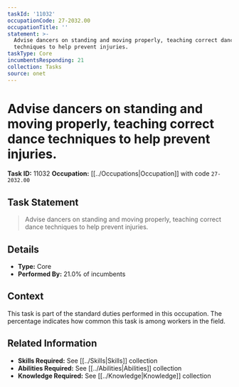```yaml
---
taskId: '11032'
occupationCode: 27-2032.00
occupationTitle: ''
statement: >-
  Advise dancers on standing and moving properly, teaching correct dance
  techniques to help prevent injuries.
taskType: Core
incumbentsResponding: 21
collection: Tasks
source: onet
---
```

# Advise dancers on standing and moving properly, teaching correct dance techniques to help prevent injuries.

**Task ID:** 11032
**Occupation:** [[../Occupations|Occupation]] with code `27-2032.00`

## Task Statement

> Advise dancers on standing and moving properly, teaching correct dance techniques to help prevent injuries.

## Details

- **Type:** Core
- **Performed By:** 21.0% of incumbents

## Context

This task is part of the standard duties performed in this occupation. The percentage indicates how common this task is among workers in the field.

## Related Information

- **Skills Required:** See [[../Skills|Skills]] collection
- **Abilities Required:** See [[../Abilities|Abilities]] collection
- **Knowledge Required:** See [[../Knowledge|Knowledge]] collection
